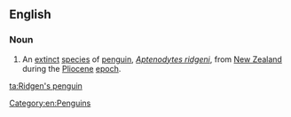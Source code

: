 ==English==
{{rfi}}
{{wikipedia|Ridgen's Penguin}}
{{wikispecies|Aptenodytes ridgeni}}

===Noun===
{{en-noun|head=[[Ridgen]][['s]] [[penguin]]}}

# An [[extinct]] [[species]] of [[penguin]], ''[[Aptenodytes ridgeni]]'', from [[New Zealand]] during the [[Pliocene]] [[epoch]].

[[Category:en:Penguins]]

[[ta:Ridgen's penguin]]